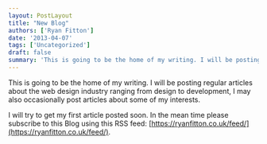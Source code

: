 ```yaml
---
layout: PostLayout
title: "New Blog"
authors: ['Ryan Fitton']
date: '2013-04-07'
tags: ['Uncategorized']
draft: false
summary: 'This is going to be the home of my writing. I will be posting regular articles about the web design industry ranging from design to development, I may also occasionally post articles about some of my interests. I will try to get my first article posted soon. In the mean time please subscribe to this Blog using ...'
---
```

This is going to be the home of my writing. I will be posting regular articles about the web design industry ranging from design to development, I may also occasionally post articles about some of my interests.

I will try to get my first article posted soon. In the mean time please subscribe to this Blog using this RSS feed: [https://ryanfitton.co.uk/feed/](https://ryanfitton.co.uk/feed/).
